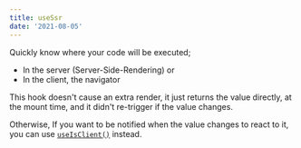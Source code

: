 ```yaml
---
title: useSsr
date: '2021-08-05'
---
```


Quickly know where your code will be executed;

- In the server (Server-Side-Rendering) or
- In the client, the navigator

This hook doesn't cause an extra render, it just returns the value directly, at the mount time, and it didn't re-trigger if the value changes.

Otherwise, If you want to be notified when the value changes to react to it, you can use [`useIsClient()`](/react-hook/use-is-client) instead.
